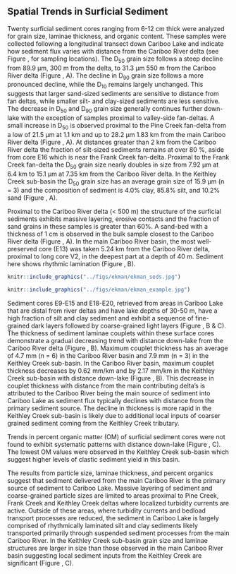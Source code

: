 ## Spatial Trends in Surficial Sediment

Twenty surficial sediment cores ranging from 6-12 cm thick were analyzed for grain size, laminae thickness, and organic content. These samples were collected following a longitudinal transect down Cariboo Lake and indicate how sediment flux varies with distance from the Cariboo River delta (see Figure \ref{fig:map-lake}, for sampling locations). The D~50~ grain size follows a steep decline from 89.9 µm, 300 m from the delta, to 31.3 µm 550 m from the Cariboo River delta (Figure \ref{fig:ekmanSeds}, A). The decline in D~90~ grain size follows a more pronounced decline, while the D~10~ remains largely unchanged. This suggests that larger sand-sized sediments are sensitive to distance from fan deltas, while smaller silt- and clay-sized sediments are less sensitive. The decrease in D~50~ and D~90~ grain size generally continues further down-lake with the exception of samples proximal to valley-side fan-deltas. A small increase in D~50~ is observed proximal to the Pine Creek fan-delta from a low of 21.5 µm at 1.1 km and up to 28.2 µm 1.83 km from the main Cariboo River delta (Figure \ref{fig:ekmanSeds}, A). At distances greater than 2 km from the Cariboo River delta the fraction of silt-sized sediments remains at over 80 %, aside from core E16 which is near the Frank Creek fan-delta. Proximal to the Frank Creek fan-delta the D~50~ grain size nearly doubles in size from 7.92 µm at 6.4 km to 15.1 µm at 7.35 km from the Cariboo River delta. In the Keithley Creek sub-basin the D~50~ grain size has an average grain size of 15.9 µm (n = 3) and the composition of sediment is 4.0% clay, 85.8% silt, and 10.2% sand (Figure \ref{fig:ekmanSeds}, A). 

Proximal to the Cariboo River delta (< 500 m) the structure of the surficial sediments exhibits massive layering, erosive contacts and the fraction of sand grains in these samples is greater than 60%. A sand-bed with a thickness of 1 cm is observed in the bulk sample closest to the Cariboo River delta (Figure \ref{fig:ekmanImgs}, A). In the main Cariboo River basin, the most well-preserved core (E13) was taken 5.24 km from the Cariboo River delta, proximal to long core V2, in the deepest part at a depth of 40 m. Sediment here shows rhythmic lamination (Figure \ref{fig:ekmanImgs}, B).

```r
knitr::include_graphics("../figs/ekman/ekman_seds.jpg")
```

```r
knitr::include_graphics("../figs/ekman/ekman_example.jpg")
```

Sediment cores E9-E15 and E18-E20, retrieved from areas in Cariboo Lake that are distal from river deltas and have lake depths of 30-50 m, have a high fraction of silt and clay sediment and exhibit a sequence of fine-grained dark layers followed by coarse-grained light layers (Figure \ref{fig:ekmanImgs}, B & C). The thickness of sediment laminae couplets within these surface cores demonstrate a gradual decreasing trend with distance down-lake from the Cariboo River delta (Figure \ref{fig:ekmanSeds}, B). Maximum couplet thickness has an average of 4.7 mm (n = 6) in the Cariboo River basin and 7.9 mm (n = 3) in the Keithley Creek sub-basin. In the Cariboo River basin, maximum couplet thickness decreases by 0.62 mm/km and by 2.17 mm/km in the Keithley Creek sub-basin with distance down-lake (Figure \ref{fig:ekmanSeds}, B). This decrease in couplet thickness with distance from the main contributing delta's is attributed to the Cariboo River being the main source of sediment into Cariboo Lake as sediment flux typically declines with distance from the primary sediment source. The decline in thickness is more rapid in the Keithley Creek sub-basin is likely due to additional local inputs of coarser grained sediment coming from the Keithley Creek tributary. 

Trends in percent organic matter (OM) of surficial sediment cores were not found to exhibit systematic patterns with distance down-lake (Figure \ref{fig:ekmanSeds}, C). The lowest OM values were observed in the Keithley Creek sub-basin which suggest higher levels of clastic sediment yield in this basin. 

The results from particle size, laminae thickness, and percent organics suggest that sediment delivered from the main Cariboo River is the primary source of sediment to Cariboo Lake. Massive layering of sediment and coarse-grained particle sizes are limited to areas proximal to Pine Creek, Frank Creek and Keithley Creek deltas where localized turbidity currents are active. Outside of these areas, where turbidity currents and bedload transport processes are reduced, the sediment in Cariboo Lake is largely comprised of rhythmically laminated silt and clay sediments likely transported primarily through suspended sediment processes from the main Cariboo River. In the Keithley Creek sub-basin grain size and laminae structures are larger in size than those observed in the main Cariboo River basin suggesting local sediment inputs from the Keithley Creek are significant (Figure \ref{fig:ekmanImgs}, C). 